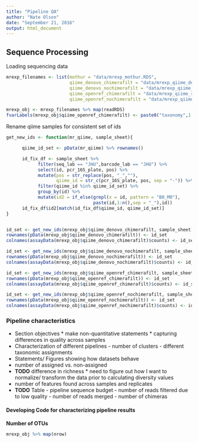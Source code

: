 ```yaml
---
title: "Pipeline QA"
author: "Nate Olson"
date: "September 21, 2016"
output: html_document
---
```


## Sequence Processing
Loading sequencing data
```r
mrexp_filenames <- list(mothur = "data/mrexp_mothur.RDS",
                        qiime_denovo_chimerafilt = "data/mrexp_qiime_denovo_chimera_filt.RDS",
                        qiime_denovo_nochimerafilt = "data/mrexp_qiime_denovo_nochimera.RDS",
                        qiime_openref_chimerafilt = "data/mrexp_qiime_refclus_chimera_filt.RDS",
                        qiime_openref_nochimerafilt = "data/mrexp_qiime_refclus_nochimera.RDS")

mrexp_obj <- mrexp_filenames %>% map(readRDS)
fvarLabels(mrexp_obj$qiime_openref_chimerafilt) <- paste0("taxonomy",1:7)
```

Rename qiime samples for consistent set of ids
```r
get_new_ids <- function(mr_qiime, sample_sheet){

      qiime_id_set <- pData(mr_qiime) %>% rownames()

      id_fix_df <- sample_sheet %>% 
            filter(seq_lab == "JHU",barcode_lab == "JHU") %>% 
            select(id, pcr_16S_plate, pos) %>% 
            mutate(pos = str_replace(pos, "_",""), 
                   qiime_id = str_c(pcr_16S_plate, pos, sep = "-")) %>% 
            filter(qiime_id %in% qiime_id_set) %>% 
            group_by(id) %>% 
            mutate(id2 = if_else(grepl(x = id, pattern = "B0_M0"),
                                 paste(id,1:n(),sep = "_"),id))
      id_fix_df$id2[match(id_fix_df$qiime_id, qiime_id_set)]
}


id_set <- get_new_ids(mrexp_obj$qiime_denovo_chimerafilt, sample_sheet)
rownames(pData(mrexp_obj$qiime_denovo_chimerafilt)) <- id_set
colnames(assayData(mrexp_obj$qiime_denovo_chimerafilt)$counts) <- id_set

id_set <- get_new_ids(mrexp_obj$qiime_denovo_nochimerafilt, sample_sheet)
rownames(pData(mrexp_obj$qiime_denovo_nochimerafilt)) <- id_set
colnames(assayData(mrexp_obj$qiime_denovo_nochimerafilt)$counts) <- id_set

id_set <- get_new_ids(mrexp_obj$qiime_openref_chimerafilt, sample_sheet)
rownames(pData(mrexp_obj$qiime_openref_chimerafilt)) <- id_set
colnames(assayData(mrexp_obj$qiime_openref_chimerafilt)$counts) <- id_set

id_set <- get_new_ids(mrexp_obj$qiime_openref_nochimerafilt, sample_sheet)
rownames(pData(mrexp_obj$qiime_openref_nochimerafilt)) <- id_set
colnames(assayData(mrexp_obj$qiime_openref_nochimerafilt)$counts) <- id_set
```

### Pipeline characteristics
* Section objectives
      * make non-quantitative statements
      * capturing differences in quality across samples
* Characterization of different pipelines
      - number of clusters
      - different taxonomic assignments
* Statements/ Figures showing how datasets behave
* number of assigned vs. non-assigned
* __TODO__ difference in richness
      * need to figure out how I want to normalize/ transform the data prior to calculating diversity values
* number of features found across samples and replicates
* __TODO__ Table - pipeline sequence budget
      - number of reads filtered due to low quality
      - number of reads merged
      - number of chimeras
      

#### Developing Code for characterizing pipeline results

__Number of OTUs__
```r
mrexp_obj %>% map(nrow)
```